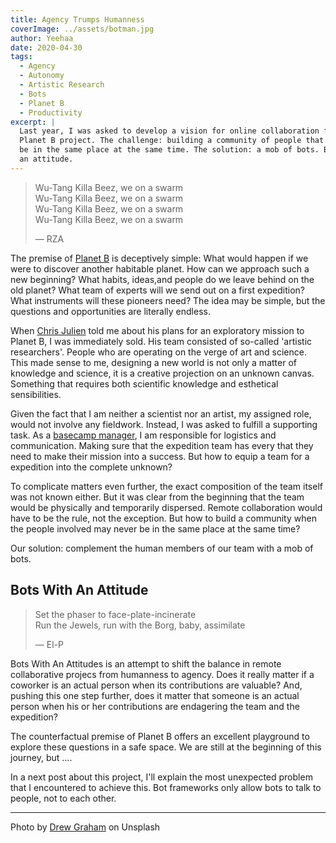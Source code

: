 ```yaml
---
title: Agency Trumps Humanness
coverImage: ../assets/botman.jpg
author: Yeehaa
date: 2020-04-30
tags: 
  - Agency
  - Autonomy
  - Artistic Research
  - Bots
  - Planet B
  - Productivity
excerpt: | 
  Last year, I was asked to develop a vision for online collaboration for the
  Planet B project. The challenge: building a community of people that may never
  be in the same place at the same time. The solution: a mob of bots. Bots with
  an attitude.
---
```


> Wu-Tang Killa Beez, we on a swarm   
> Wu-Tang Killa Beez, we on a swarm   
> Wu-Tang Killa Beez, we on a swarm   
> Wu-Tang Killa Beez, we on a swarm   
>
> &mdash; RZA

The premise of [Planet B](https://planet-b.eu/) is deceptively simple: What
would happen if we were to discover another habitable planet. How can we
approach such a new beginning? What habits, ideas,and people do we leave behind
on the old planet?  What team of experts will we send out on a first expedition?
What instruments will these pioneers need? The idea may be simple, but the
questions and opportunities are literally endless.

When [Chris Julien](https://twitter.com/chrisjulien) told me about his plans for
an exploratory mission to Planet B, I was immediately sold. His team consisted
of so-called 'artistic researchers'. People who are operating on the verge of
art and science. This made sense to me, designing a new world is not only a
matter of knowledge and science, it is a creative projection on an unknown
canvas. Something that requires both scientific knowledge and esthetical
sensibilities.

Given the fact that I am neither a scientist nor an artist, my assigned role,
would not involve any fieldwork. Instead, I was asked to fulfill a supporting
task. As a [basecamp
manager](http://www.theyet.org/wp-content/uploads/2012/09/Roles-and-Responsibilities.pdf),
I am responsible for logistics and communication. Making sure that the
expedition team has every that they need to make their mission into a success.
But how to equip a team for a expedition into the complete unknown?

To complicate matters even further, the exact composition of the team itself was
not known either. But it was clear from the beginning that the team would be
physically and temporarily dispersed. Remote collaboration would have to be the
rule, not the exception.  But how to build a community when the people involved
may never be in the same place at the same time? 

Our solution: complement the human members of our team with a mob of bots.


## Bots With An Attitude

> Set the phaser to face-plate-incinerate  
> Run the Jewels, run with the Borg, baby, assimilate   
>
> &mdash; El-P

Bots With An Attitudes is an attempt to shift the balance in remote
collaborative projecs from humanness to agency. Does it really matter if a
coworker is an actual person when its contributions are valuable? And, pushing
this one step further, does it matter that someone is an actual person when his
or her contributions are endagering the team and the expedition?

The counterfactual premise of Planet B offers an excellent playground to explore
these questions in a safe space. We are still at the beginning of this journey,
but ....

In a next post about this project, I'll explain the most unexpected problem 
that I encountered to achieve this. Bot frameworks only allow bots to talk to
people, not to each other.

---
Photo by [Drew Graham](https://unsplash.com/@dizzyd718?utm_source=unsplash&utm_medium=referral&utm_content=creditCopyText) on Unsplash

